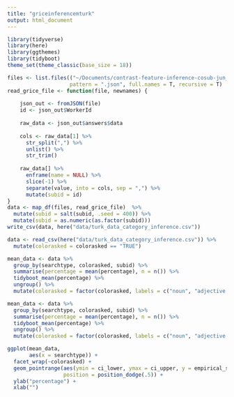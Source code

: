 ```yaml
---
title: "griceinferencemturk"
output: html_document
---
```


```r
library(tidyverse)
library(here)
library(ggthemes)
library(tidyboot)
theme_set(theme_classic(base_size = 18))
```

```r
files <- list.files(("~/Documents/contrast-feature-inference-cosub-jun_13_19/production-results/"), 
                    pattern = ".json", full.names = T, recursive = T) 
read_grice_file <- function(file, newnames) {
  
    json_out <- fromJSON(file)
    id <- json_out$WorkerId
    
    raw_data <- json_out$answers$data 
    
    cols <- raw_data[1] %>%
      str_split(",") %>%
      unlist() %>%
      str_trim()
      
    raw_data[] %>%
      enframe(name = NULL) %>%
      slice(-1) %>%
      separate(value, into = cols, sep = ",") %>%
      mutate(subid = id)
}
data <- map_df(files, read_grice_file)  %>% 
  mutate(subid = salt(subid, .seed = 400)) %>%
  mutate(subid = as.numeric(as.factor(subid)))
write_csv(data, here("data/turk_data_category_inference.csv"))
```

```r
data <- read_csv(here("data/turk_data_category_inference.csv")) %>%
  mutate(colorasked = colorasked == "TRUE")
```

```r
mean_data <- data %>%
  group_by(searchtype, colorasked, subid) %>%
  summarise(percentage = mean(percentage), n = n()) %>%
  tidyboot_mean(percentage) %>%
  ungroup() %>%
  mutate(colorasked = factor(colorasked, labels = c("noun", "adjective noun")))
```

```r
mean_data <- data %>%
  group_by(searchtype, colorasked, subid) %>%
  summarise(percentage = mean(percentage), n = n()) %>%
  tidyboot_mean(percentage) %>%
  ungroup() %>%
  mutate(colorasked = factor(colorasked, labels = c("noun", "adjective noun")))
```

```r
ggplot(mean_data,
       aes(x = searchtype)) +
  facet_wrap(~colorasked) + 
  geom_pointrange(aes(ymin = ci_lower, ymax = ci_upper, y = empirical_stat),
                  position = position_dodge(.5)) + 
  ylab("percentage") + 
  xlab("")

```
